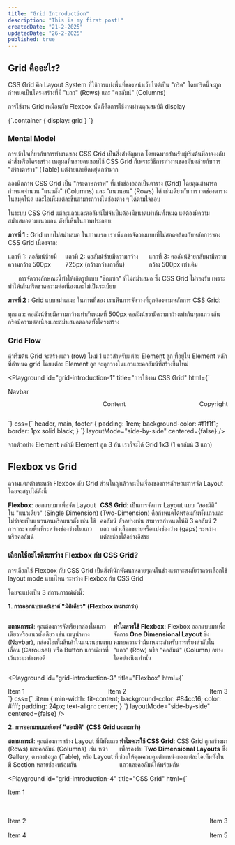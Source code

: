 ```yaml
---
title: "Grid Introduction"
description: "This is my first post!"
createdDate: "21-2-2025"
updatedDate: "26-2-2025"
published: true
---
```


## Grid คืออะไร?

CSS Grid คือ Layout System ที่ใช้การแบ่งพื้นที่ของหน้าเว็บไซต์เป็น "กริด" โดยกริดนี้จะถูกกำหนดเป็นโครงสร้างที่มี "แถว" (Rows) และ "คอลัมน์" (Columns)

การใช้งาน Grid เหมือนกับ Flexbox นั้นก็คือการใช้งานผ่านคุณสมบัติ display

<CodeBlock>
  {`.container {
	    display: grid
}
`}
</CodeBlock>

### Mental Model

การเข้าใจเกี่ยวกับการทำงานของ CSS Grid เป็นสิ่งสำคัญมาก โดยเฉพาะสำหรับผู้เริ่มต้นที่อาจงงกับคำสั่งหรือโครงสร้าง เหตุผลที่หลายคนชอบใช้ CSS Grid ก็เพราะวิธีการทำงานของมันคล้ายกับการ "สร้างตาราง" (Table) แต่ง่ายและยืดหยุ่นกว่ามาก

ลองนึกภาพ CSS Grid เป็น "กระดาษกราฟ" ที่แบ่งช่องออกเป็นตาราง (Grid) โดยคุณสามารถกำหนดจำนวน "แนวตั้ง" (Columns) และ "แนวนอน" (Rows) ได้ เช่นเดียวกับการวาดช่องตารางในสมุดโน้ต และไอเท็มแต่ละชิ้นสามารถวางในช่องต่าง ๆ ได้ตามใจชอบ

ในระบบ CSS Grid แต่ละแถวและคอลัมน์ไม่จำเป็นต้องมีขนาดเท่ากันทั้งหมด แต่ต้องมีความสม่ำเสมอตามแนวแกน ดังที่เห็นในภาพประกอบ:

<ImageCompare
  firstImage="/images/content/grid/invalid-grid.png"
  firstImageLabel="Grid ที่ไม่ถูกต้อง"
  firstImageAlt="รูป Grid ที่ไม่สม่ำเสมอ"
  secondImage="/images/content/grid/valid-grid.png"
  secondImageLabel="Grid ที่ถูกต้อง"
  secondImageAlt="รูป Grid ที่สม่ำเสมอ"
/>

**ภาพที่ 1 :** Grid แบบไม่สม่ำเสมอ
ในภาพแรก เราเห็นการจัดวางแบบที่ไม่สอดคล้องกับหลักการของ CSS Grid เนื่องจาก:

- แถวที่ 1: คอลัมน์ซ้ายมีความกว้าง 500px
- แถวที่ 2: คอลัมน์ซ้ายมีความกว้าง 725px (กว้างกว่าแถวอื่น)
- แถวที่ 3: คอลัมน์ซ้ายกลับมามีความกว้าง 500px เท่าเดิม

&nbsp;&nbsp;&nbsp;&nbsp;&nbsp;&nbsp;การจัดวางลักษณะนี้ทำให้เกิดรูปแบบ "ซิกแซก" ที่ไม่สม่ำเสมอ ซึ่ง CSS Grid ไม่รองรับ เพราะทำให้เส้นกริดขาดความต่อเนื่องและไม่เป็นระเบียบ

**ภาพที่ 2 :** Grid แบบสม่ำเสมอ
ในภาพที่สอง เราเห็นการจัดวางที่ถูกต้องตามหลักการ CSS Grid:

ทุกแถว: คอลัมน์ซ้ายมีความกว้างเท่ากันหมดที่ 500px
คอลัมน์ขวามีความกว้างเท่ากันทุกแถว
เส้นกริดมีความต่อเนื่องและสม่ำเสมอตลอดทั้งโครงสร้าง

### Grid Flow

ค่าเริ่มต้น Grid จะสร้างแถว (row) ใหม่ 1 แถวสำหรับแต่ละ Element ลูก ที่อยู่ใน Element หลักที่กำหนด grid โดยแต่ละ Element ลูก จะถูกวางในแถวและคอลัมน์ที่สร้างขึ้นใหม่

<Playground
  id="grid-introduction-1"
  title="การใช้งาน CSS Grid"
  html={`
<style>
	  .container {
	      display: grid;
	  }
</style>
<div class="container">
    <header>Navbar</header>
    <main>Content</main>
    <footer>Copyright</footer>
</div>
`}
  css={`
    header,
    main,
    footer {
      padding: 1rem;
      background-color: #f1f1f1;
      border: 1px solid black;
    }
  `}
  layoutMode="side-by-side"
  centered={false}
/>

จากตัวอย่าง Element หลักมี Element ลูก 3 อัน เราก็จะได้ Grid 1x3 (1 คอลัมน์ 3 แถว)

## Flexbox vs Grid

ความแตกต่างระหว่า Flexbox กับ Grid ส่วนใหญ่แล้วจะเป็นเรื่องของการลักษณะการจัด Layout โดยจะสรุปได้ดังนี้

- **Flexbox**: ออกแบบมาเพื่อจัด Layout ใน "แนวเดียว" (Single Dimension) ไม่ว่าจะเป็นแนวนอนหรือแนวตั้ง เช่น ใช้การกระจายพื้นที่ระหว่างช่องว่างในแถวหรือคอลัมน์
- **CSS Grid**: เป็นการจัดการ Layout แบบ “สองมิติ” (Two-Dimension) คือกำหนดได้พร้อมกันทั้งแถวและคอลัมน์ ตัวอย่างเช่น สามารถกำหนดให้มี 3 คอลัมน์ 2 แถว แล้วเลือกขยายหรือแบ่งช่องว่าง (gaps) ระหว่างแต่ละช่องได้อย่างอิสระ

### เลือกใช้อะไรดีระหว่าง Flexbox กับ CSS Grid?

การเลือกใช้ Flexbox กับ CSS Grid เป็นสิ่งที่นักพัฒนาหลายๆคนในช่วงแรกจะสงสัยว่าควรเลือกใช้ layout mode แบบไหน ระหว่าง Flexbox กับ CSS Grid

โดยจะแบ่งเป็น 3 สถานการณ์ดังนี้:

**1. การออกแบบเลย์เอาต์ "มิติเดียว" (Flexbox เหมาะกว่า)**

- **สถานการณ์**: คุณต้องการจัดเรียงกล่องในแถวเดียวหรือแนวตั้งเดียว เช่น เมนูนำทาง (Navbar), กล่องไอเท็มสินค้าในแนวนอนแบบเลื่อน (Carousel) หรือ Button แถวเดียวที่เว้นระยะห่างพอดี

- **ทำไมควรใช้ Flexbox**: Flexbox ออกแบบมาเพื่อจัดการ **One Dimensional Layout** ซึ่งหมายความว่ามันเหมาะสำหรับการเรียงลำดับใน "แถว" (Row) หรือ "คอลัมน์" (Column) อย่างใดอย่างนึงเท่านั้น

<Playground
  id="grid-introduction-3"
  title="Flexbox"
  html={`
<style>
    .container {  
        display: flex; 
        justify-content: space-between;   
        align-items: center;   
        gap: 16px;    
    }

    @media (max-width: 300px) {
        .container {
            flex-direction: column;
        }
    }

</style>
<div class="container">
    <div class="item">Item 1</div>
    <div class="item">Item 2</div>
    <div class="item">Item 3</div>
</div>
`}
  css={`
    .item {
        min-width: fit-content;
        background-color: #84cc16;  
        color: #fff;  
        padding: 24px;   
        text-align: center;  
    }
  `}
  layoutMode="side-by-side"
  centered={false}
/>

**2. การออกแบบเลย์เอาต์ "สองมิติ" (CSS Grid เหมาะกว่า)**

- **สถานการณ์**: คุณต้องการสร้าง Layout ที่มีทั้งแถว (Rows) และคอลัมน์ (Columns) เช่น หน้า Gallery, ตารางข้อมูล (Table), หรือ Layout ที่มี Section หลายช่องพร้อมกัน
- **ทำไมควรใช้ CSS Grid**: CSS Grid ถูกสร้างมาเพื่อรองรับ **Two Dimensional Layouts** ซึ่งช่วยให้คุณควบคุมตำแหน่งของแต่ละไอเท็มทั้งในแถวและคอลัมน์ได้พร้อมกัน

<Playground
  id="grid-introduction-4"
  title="CSS Grid"
  html={`
<style>
    .grid-container {  
        display: grid;  
        grid-template-columns: 1fr 1fr;   
        grid-template-rows: auto;        
        gap: 16px;                       
}

    .item:nth-child(1) {
        grid-column: 1 / 3;
    }

    @media (max-width: 300px) {
        .grid-container {
            grid-template-columns: 1fr;
        }

        .item:nth-child(1) {
        grid-column: 1 / 2;
        }
    }

</style>
<div class="grid-container">
    <div class="item">Item 1</div>
    <div class="item">Item 2</div>
    <div class="item">Item 3</div>
    <div class="item">Item 4</div>
    <div class="item">Item 5</div>
</div>

`}
  css={`
.item {
min-width: fit-content;
background-color: #84cc16;  
 color: #fff;  
 padding: 24px;  
 text-align: center;  
 }
`}
layoutMode="side-by-side"
centered={false}
/>

**3. การใช้ทั้ง Flexbox และ CSS Grid ร่วมกัน**

บางกรณีอาจจะต้องใช้ Flexbox กับ CSS Grid ร่วมกันในเว็บไซต์เดียวกัน ตัวอย่างเช่น:

- ใช้ Grid สร้าง Layout หลัก (เช่น Header, Sidebar, Main Content, Footer)
- ใช้ Flexbox ในการจัดองค์ประกอบย่อย (เช่น จัดเรียงไอคอนใน Navbar หรือปุ่มภายใน Footer)

<Playground
  id="grid-introduction-5"
  title="การใช้ Flexbox และ CSS Grid ร่วมกัน"
  html={`
<style>
    .grid-container {  
        display: grid;  
        grid-template-columns: 1fr; 
        grid-template-rows: 50px auto 1fr 50px;  
        height: 100%;
    }
    ul {
        display: flex;
        justify-content: space-evenly;
        list-style-type: none;
        padding: 0;
    }
    @media (max-width: 300px) {
        ul {
            flex-direction: column;
            align-items: center;
        }
    }
</style>
<div class="grid-container">
    <header>Header</header>
    <nav>
      <ul>
        <li>Home</li>
        <li>About</li>
        <li>Contact</li>
      </ul>
    </nav>
    <main>Main Content</main>
    <footer>Footer</footer>
</div>

`}
  css={`
body,html {
height: 100%;
}

header, nav, main, footer {
border: 2px solid var(--border-color);
background: var(--background-color);
}

header {
--border-color: red;
--background-color: lightcoral;
}

nav {
--border-color: blue;
--background-color: lightblue;
}

main {
--border-color: green;
--background-color: lightgreen;
}

footer {
--border-color: purple;
--background-color: lightpink;
}

.item {
min-width: fit-content;
background-color: #84cc16;  
 color: #fff;  
 padding: 24px;  
 text-align: center;  
 }
`}
layoutMode="side-by-side"
centered={false}
/>

